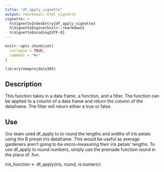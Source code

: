 ```yaml
---
title: "df_apply_vignette"
output: rmarkdown::html_vignette
vignette: >
  %\VignetteIndexEntry{df_apply_vignette}
  %\VignetteEngine{knitr::rmarkdown}
  %\VignetteEncoding{UTF-8}
---
```


```r
knitr::opts_chunk$set(
  collapse = TRUE,
  comment = "#>"
)
```

```r
library(newprojdata303)
```

## Description 

This function takes in a data frame, a function, and a filter. The function can be applied to a column of a data frame and return the column of the dataframe. The filter will return either a true or false.


## Use 
Our team used df_apply to to round the lengths and widths of iris petals using the R preset Iris dataframe. This would be useful as average gardeners aren't going to be micro-measuring their iris petals' lengths. To use df_apply to round numbers, simply use the premade function round in the place of .fun. 

iris_function <- df_apply(iris, round, is.numeric)
